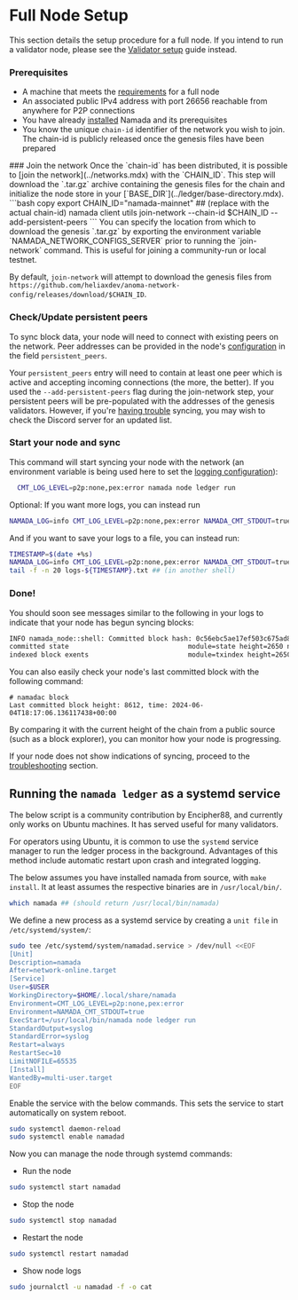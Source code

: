 
# Full Node Setup
This section details the setup procedure for a full node. If you intend to run a validator node, please see the [Validator setup](../validators/validator-setup.mdx) guide instead.

### Prerequisites
- A machine that meets the [requirements](../hardware.mdx) for a full node
- An associated public IPv4 address with port 26656 reachable from anywhere for P2P connections 
- You have already [installed](../../introduction/install.mdx) Namada and its prerequisites
- You know the unique `chain-id` identifier of the network you wish to join. The chain-id is publicly released once the genesis files have been prepared

<Steps>
### Join the network
Once the `chain-id` has been distributed, it is possible to [join the network](../networks.mdx) with the `CHAIN_ID`. This step will download the `.tar.gz` archive 
containing the genesis files for the chain and initialize the node store in your [`BASE_DIR`](../ledger/base-directory.mdx).
```bash copy
  export CHAIN_ID="namada-mainnet" ## (replace with the actual chain-id)
  namada client utils join-network --chain-id $CHAIN_ID --add-persistent-peers
```
<Callout>
You can specify the location from which to download the genesis `.tar.gz` by exporting the environment variable `NAMADA_NETWORK_CONFIGS_SERVER` prior to running the `join-network` command. 
This is useful for joining a community-run or local testnet.  

By default, `join-network` will attempt to download the genesis files from `https://github.com/heliaxdev/anoma-network-config/releases/download/$CHAIN_ID`.
</Callout>


### Check/Update persistent peers
To sync block data, your node will need to connect with existing peers on the network. Peer addresses can be provided in the node's [configuration](./env-vars.mdx) in 
the field `persistent_peers`.  

Your `persistent_peers` entry will need to contain at least one peer which is active and accepting incoming connections (the more, the better). If you used the 
`--add-persistent-peers` flag during the join-network step, your persistent peers will be pre-populated with the addresses of the genesis validators. However, if you're [having trouble](../troubleshooting.mdx) 
syncing, you may wish to check the Discord server for an updated list.

### Start your node and sync
This command will start syncing your node with the network (an environment variable is being used here to set the [logging configuration](./logging-config.mdx)):
```bash copy
  CMT_LOG_LEVEL=p2p:none,pex:error namada node ledger run
```
Optional: If you want more logs, you can instead run
```bash copy
NAMADA_LOG=info CMT_LOG_LEVEL=p2p:none,pex:error NAMADA_CMT_STDOUT=true namada node ledger run
```
And if you want to save your logs to a file, you can instead run:
```bash copy
TIMESTAMP=$(date +%s)
NAMADA_LOG=info CMT_LOG_LEVEL=p2p:none,pex:error NAMADA_CMT_STDOUT=true namada node ledger run &> logs-${TIMESTAMP}.txt
tail -f -n 20 logs-${TIMESTAMP}.txt ## (in another shell)
```

### Done!
You should soon see messages similar to the following in your logs to indicate that your node has begun syncing blocks:
```bash copy
INFO namada_node::shell: Committed block hash: 0c56ebc5ae17ef503c675ad8a9b255e69258e7e4915f91e161f98d3b0040a0c1, height: 2650
committed state                              module=state height=2650 num_txs=0 app_hash=0C56EBC5AE17EF503C675AD8A9B255E69258E7E4915F91E161F98D3B0040A0C1
indexed block exents                         module=txindex height=2650
```

You can also easily check your node's last committed block with the following command:
```
# namadac block
Last committed block height: 8612, time: 2024-06-04T18:17:06.136117438+00:00
```
By comparing it with the current height of the chain from a public source (such as a block explorer), you can monitor how your node is progressing.  

If your node does not show indications of syncing, proceed to the [troubleshooting](../troubleshooting.mdx) section.
</Steps>
## Running the `namada ledger` as a systemd service
<Callout type="info">
The below script is a community contribution by Encipher88, and currently only works on Ubuntu machines.
It has served useful for many validators.
</Callout>

For operators using Ubuntu, it is common to use the `systemd` service manager to run the ledger process in the background. Advantages of this method 
include automatic restart upon crash and integrated logging.  

The below assumes you have installed namada from source, with `make install`. It at least assumes the respective binaries are in `/usr/local/bin/`.

```bash copy
which namada ## (should return /usr/local/bin/namada)
```

We define a new process as a systemd service by creating a `unit file` in `/etc/systemd/system/`:
```bash copy
sudo tee /etc/systemd/system/namadad.service > /dev/null <<EOF
[Unit]
Description=namada
After=network-online.target
[Service]
User=$USER
WorkingDirectory=$HOME/.local/share/namada
Environment=CMT_LOG_LEVEL=p2p:none,pex:error
Environment=NAMADA_CMT_STDOUT=true
ExecStart=/usr/local/bin/namada node ledger run 
StandardOutput=syslog
StandardError=syslog
Restart=always
RestartSec=10
LimitNOFILE=65535
[Install]
WantedBy=multi-user.target
EOF
```
Enable the service with the below commands. This sets the service to start automatically on system reboot.
```bash copy
sudo systemctl daemon-reload
sudo systemctl enable namadad
```
Now you can manage the node through systemd commands:

- Run the node
```bash copy
sudo systemctl start namadad
```
- Stop the node
```bash copy
sudo systemctl stop namadad
```
- Restart the node
```bash copy
sudo systemctl restart namadad
```
- Show node logs
```bash copy
sudo journalctl -u namadad -f -o cat
```